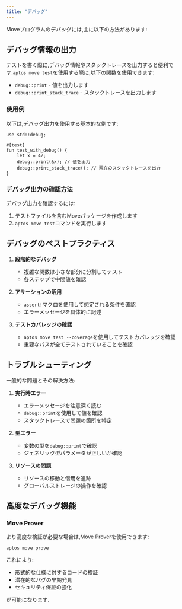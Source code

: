 ```yaml
---
title: "デバッグ"
---
```


Moveプログラムのデバッグには,主に以下の方法があります:

## デバッグ情報の出力

テストを書く際に,デバッグ情報やスタックトレースを出力すると便利です.`aptos move test`を使用する際に,以下の関数を使用できます:

- `debug::print` - 値を出力します
- `debug::print_stack_trace` - スタックトレースを出力します

### 使用例

以下は,デバッグ出力を使用する基本的な例です:

```move
use std::debug;

#[test]
fun test_with_debug() {
    let x = 42;
    debug::print(&x); // 値を出力
    debug::print_stack_trace(); // 現在のスタックトレースを出力
}
```

### デバッグ出力の確認方法

デバッグ出力を確認するには:

1. テストファイルを含むMoveパッケージを作成します
2. `aptos move test`コマンドを実行します

## デバッグのベストプラクティス

1. **段階的なデバッグ**
   - 複雑な関数は小さな部分に分割してテスト
   - 各ステップで中間値を確認

2. **アサーションの活用**
   - `assert!`マクロを使用して想定される条件を確認
   - エラーメッセージを具体的に記述

3. **テストカバレッジの確認**
   - `aptos move test --coverage`を使用してテストカバレッジを確認
   - 重要なパスが全てテストされていることを確認

## トラブルシューティング

一般的な問題とその解決方法:

1. **実行時エラー**
   - エラーメッセージを注意深く読む
   - `debug::print`を使用して値を確認
   - スタックトレースで問題の箇所を特定

2. **型エラー**
   - 変数の型を`debug::print`で確認
   - ジェネリック型パラメータが正しいか確認

3. **リソースの問題**
   - リソースの移動と借用を追跡
   - グローバルストレージの操作を確認

## 高度なデバッグ機能

### Move Prover

より高度な検証が必要な場合は,Move Proverを使用できます:

```shellscript
aptos move prove
```

これにより:

- 形式的な仕様に対するコードの検証
- 潜在的なバグの早期発見
- セキュリティ保証の強化

が可能になります.
